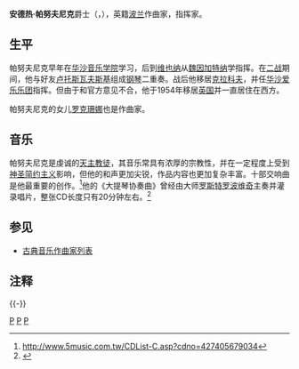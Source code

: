 {{Infobox classical
| 中文名 = 帕努夫尼克
| 画像 = Panufnik.jpg
| 附注 =      
| 原文名 = Andrzej Panufnik
| 国别 = 波兰  
| 出生日期 = 1914年9月24日
| 出生地 = 华沙
| 逝世日期 = 1991年10月27日(77歲)
| 逝世地 = 伦敦
| 所属时期 = 20世纪
| 所属乐派 =  
| 擅长作品类型 = 管弦乐，合唱
| 代表作 = 十部交响曲，四部协奏曲，合唱《圣母玛利亚之歌》《和平交响曲》
| 师从 = 
| 学生 = 
| 官方网站 = 
}}

'''安德热·帕努夫尼克'''爵士（{{lang-pl|Sir '''Andrzej Panufnik'''}}，{{bd|1914年|9月24日|1991年|10月27日}}），英籍[[波兰|波兰]]作曲家，指挥家。

==生平==
帕努夫尼克早年在[[华沙音乐学院|华沙音乐学院]]学习，后到[[维也纳|维也纳]]从[[魏因加特纳|魏因加特纳]]学指挥。在[[二战|二战]]期间，他与好友[[卢托斯瓦夫斯基|卢托斯瓦夫斯基]]组成[[钢琴|钢琴]]二重奏。战后他移居[[克拉科夫|克拉科夫]]，并任[[华沙爱乐乐团|华沙爱乐乐团]]指挥。但由于和官方意见不合，他于1954年移居[[英国|英国]]并一直居住在西方。

帕努夫尼克的女儿[[罗克珊娜·帕努夫尼克|罗克珊娜]]也是作曲家。

==音乐==
帕努夫尼克是虔诚的[[天主教徒|天主教徒]]，其音乐常具有浓厚的宗教性，并在一定程度上受到[[神圣简约主义|神圣简约主义]]影响，但他的和声更加尖锐，作品内容也更加复杂丰富。十部交响曲是他最重要的创作。<ref>http://www.5music.com.tw/CDList-C.asp?cdno=427405679034</ref>他的《大提琴协奏曲》曾经由大师[[罗斯特罗波维奇|罗斯特罗波维奇]]主奏并灌录唱片，整张CD长度只有20分钟左右。<ref>{{Cite web |url=http://nmc.greedbag.com/buy/andrzej-panufnik-cello-concerto-0/ |title=存档副本 |access-date=2009-10-05 |archive-date=2009-04-25 |archive-url=https://web.archive.org/web/20090425063118/http://nmc.greedbag.com/buy/andrzej-panufnik-cello-concerto-0/ |dead-url=no }}</ref>

==参见==
* [[古典音乐作曲家列表|古典音乐作曲家列表]]

==注释==
<references/>

{{-}}{{伯明翰市立交響樂團指揮}}

{{Authority control}}
[[Category:波兰作曲家|P]]
[[Category:英国作曲家|P]]
[[Category:20世纪作曲家|P]]
